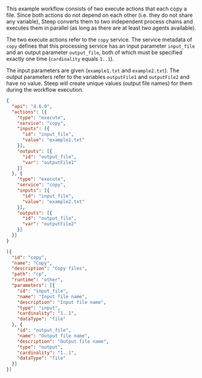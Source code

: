 
This example workflow consists of two execute actions that each copy a file.
Since both actions do not depend on each other (i.e. they do not share any
variable), Steep converts them to two independent process chains and executes
them in parallel (as long as there are at least two agents available).

The two execute actions refer to the `copy` service. The service metadata of
`copy` defines that this processing service has an input parameter `input_file`
and an output parameter `output_file`, both of which must be specified exactly
one time (`cardinality` equals `1..1`).

The input parameters are given (`example1.txt` and `example2.txt`). The output
parameters refer to the variables `outputFile1` and `outputFile2` and have no
value. Steep will create unique values (output file names) for them during the
workflow execution.

<CodeExample title="Workflow:">

```json code-example
{
  "api": "4.6.0",
  "actions": [{
    "type": "execute",
    "service": "copy",
    "inputs": [{
      "id": "input_file",
      "value": "example1.txt"
    }],
    "outputs": [{
      "id": "output_file",
      "var": "outputFile1"
    }]
  }, {
    "type": "execute",
    "service": "copy",
    "inputs": [{
      "id": "input_file",
      "value": "example2.txt"
    }],
    "outputs": [{
      "id": "output_file",
      "var": "outputFile2"
    }]
  }]
}
```

</CodeExample>

<CodeExample title="Service metadata:">

```json code-example
[{
  "id": "copy",
  "name": "Copy",
  "description": "Copy files",
  "path": "cp",
  "runtime": "other",
  "parameters": [{
    "id": "input_file",
    "name": "Input file name",
    "description": "Input file name",
    "type": "input",
    "cardinality": "1..1",
    "dataType": "file"
  }, {
    "id": "output_file",
    "name": "Output file name",
    "description": "Output file name",
    "type": "output",
    "cardinality": "1..1",
    "dataType": "file"
  }]
}]
```

</CodeExample>
